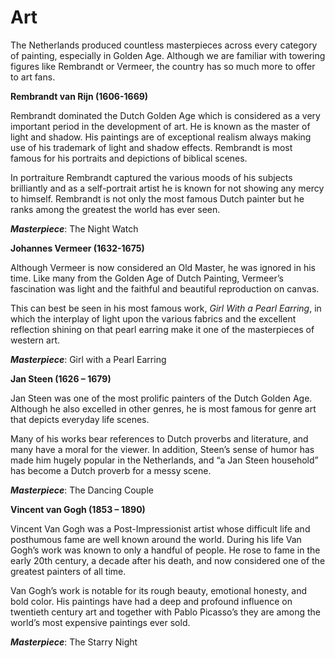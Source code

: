 
# Art 
The Netherlands produced countless masterpieces across every category of painting, especially in Golden Age. Although we are familiar with towering figures like Rembrandt or Vermeer, the country has so much more to offer to art fans. 

**Rembrandt van Rijn (1606-1669)**

Rembrandt dominated the Dutch Golden Age which is considered as a very important period in the development of art. He is known as the master of light and shadow. His paintings are of exceptional realism always making use of his trademark of light and shadow effects. Rembrandt is most famous for his portraits and depictions of biblical scenes. 

In portraiture Rembrandt captured the various moods of his subjects brilliantly and as a self-portrait artist he is known for not showing any mercy to himself. Rembrandt is not only the most famous Dutch painter but he ranks among the greatest the world has ever seen.

***Masterpiece***: The Night Watch

**Johannes Vermeer (1632-1675)** 

Although Vermeer is now considered an Old Master, he was ignored in his time. Like many from the Golden Age of Dutch Painting, Vermeer’s fascination was light and the faithful and beautiful reproduction on canvas. 

This can best be seen in his most famous work, *Girl With a Pearl Earring*, in which the interplay of light upon the various fabrics and the excellent reflection shining on that pearl earring make it one of the masterpieces of western art. 

***Masterpiece***: Girl with a Pearl Earring

**Jan Steen (1626 – 1679)**

Jan Steen was one of the most prolific painters of the Dutch Golden Age. Although he also excelled in other genres, he is most famous for genre art that depicts everyday life scenes. 

Many of his works bear references to Dutch proverbs and literature, and many have a moral for the viewer. In addition, Steen’s sense of humor has made him hugely popular in the Netherlands, and “a Jan Steen household” has become a Dutch proverb for a messy scene.

***Masterpiece***: The Dancing Couple

**Vincent van Gogh (1853 – 1890)** 

Vincent Van Gogh was a Post-Impressionist artist whose difficult life and posthumous fame are well known around the world. During his life Van Gogh’s work was known to only a handful of people. He rose to fame in the early 20th century, a decade after his death, and now considered one of the greatest painters of all time.

Van Gogh’s work is notable for its rough beauty, emotional honesty, and bold color. His paintings have had a deep and profound influence on twentieth century art and together with Pablo Picasso’s they are among the world’s most expensive paintings ever sold.

***Masterpiece***: The Starry Night

<Youtube id="wk9L1N9bRRE" />
